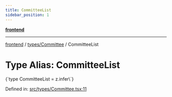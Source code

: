 ```yaml
---
title: CommitteeList
sidebar_position: 1
---
```



[**frontend**](../../..)

***

[frontend](../../..) / [types/Committee](..) / CommitteeList

# Type Alias: CommitteeList

<CodeBlock language="ts">
{`type CommitteeList = z.infer\<typeof [CommitteeListSchema](../variables/CommitteeListSchema)\>`}
</CodeBlock>

Defined in: [src/types/Committee.tsx:11](https://github.com/svsticky/CommitteeClash/blob/8a31d8fc8422df670b3b4cb3b5fd558ecdeabb90/frontend/src/types/Committee.tsx#L11)
